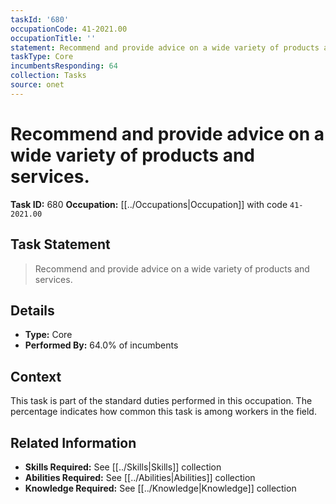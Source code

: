 ```yaml
---
taskId: '680'
occupationCode: 41-2021.00
occupationTitle: ''
statement: Recommend and provide advice on a wide variety of products and services.
taskType: Core
incumbentsResponding: 64
collection: Tasks
source: onet
---
```

# Recommend and provide advice on a wide variety of products and services.

**Task ID:** 680
**Occupation:** [[../Occupations|Occupation]] with code `41-2021.00`

## Task Statement

> Recommend and provide advice on a wide variety of products and services.

## Details

- **Type:** Core
- **Performed By:** 64.0% of incumbents

## Context

This task is part of the standard duties performed in this occupation. The percentage indicates how common this task is among workers in the field.

## Related Information

- **Skills Required:** See [[../Skills|Skills]] collection
- **Abilities Required:** See [[../Abilities|Abilities]] collection
- **Knowledge Required:** See [[../Knowledge|Knowledge]] collection
